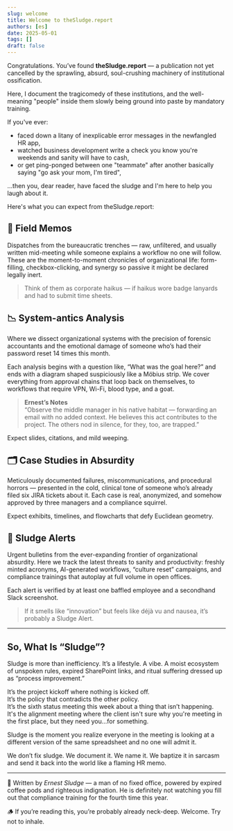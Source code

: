 ```yaml
---
slug: welcome
title: Welcome to theSludge.report
authors: [es]
date: 2025-05-01
tags: []
draft: false
---
```


Congratulations. You’ve found **theSludge.report** — a publication not yet cancelled by the sprawling, absurd, soul-crushing machinery of institutional ossification.

Here, I document the tragicomedy of these institutions, and the well-meaning "people" inside them slowly being ground into paste by mandatory training.

If you've ever:

- faced down a litany of inexplicable error messages in the newfangled HR app,
- watched business development write a check you know you're weekends and sanity will have to cash,
- or get ping-ponged between one "teammate" after another basically saying "go ask your mom, I'm tired",

...then you, dear reader, have faced the sludge and I'm here to help you laugh about it.

<!-- truncate -->

Here's what you can expect from theSludge.report:

## 🧪 Field Memos

Dispatches from the bureaucratic trenches — raw, unfiltered, and usually written mid-meeting while someone explains a workflow no one will follow. These are the moment-to-moment chronicles of organizational life: form-filling, checkbox-clicking, and synergy so passive it might be declared legally inert.

> Think of them as corporate haikus — if haikus wore badge lanyards and had to submit time sheets.

## 📉 System-antics Analysis

Where we dissect organizational systems with the precision of forensic accountants and the emotional damage of someone who’s had their password reset 14 times this month.

Each analysis begins with a question like, “What was the goal here?” and ends with a diagram shaped suspiciously like a Möbius strip. We cover everything from approval chains that loop back on themselves, to workflows that require VPN, Wi-Fi, blood type, and a goat.

> **Ernest’s Notes**<br/>
> “Observe the middle manager in his native habitat — forwarding an email with no added context. He believes this act contributes to the project. The others nod in silence, for they, too, are trapped.”

Expect slides, citations, and mild weeping.

## 🗂️ Case Studies in Absurdity

Meticulously documented failures, miscommunications, and procedural horrors — presented in the cold, clinical tone of someone who’s already filed six JIRA tickets about it. Each case is real, anonymized, and somehow approved by three managers and a compliance squirrel.

Expect exhibits, timelines, and flowcharts that defy Euclidean geometry.

## 🚨 Sludge Alerts

Urgent bulletins from the ever-expanding frontier of organizational absurdity. Here we track the latest threats to sanity and productivity: freshly minted acronyms, AI-generated workflows, “culture reset” campaigns, and compliance trainings that autoplay at full volume in open offices.

Each alert is verified by at least one baffled employee and a secondhand Slack screenshot.

> If it smells like “innovation” but feels like déjà vu and nausea, it’s probably a Sludge Alert.

---

## So, What Is “Sludge”?

Sludge is more than inefficiency. It’s a lifestyle. A vibe. A moist ecosystem of unspoken rules, expired SharePoint links, and ritual suffering dressed up as “process improvement.”

It’s the project kickoff where nothing is kicked off.<br/>
It’s the policy that contradicts the other policy.<br/>
It’s the sixth status meeting this week about a thing that isn’t happening.<br/>
It's the alignment meeting where the client isn't sure why you're meeting in the first place, but they need you...for something.

Sludge is the moment you realize everyone in the meeting is looking at a different version of the same spreadsheet and no one will admit it.

We don’t fix sludge.
We document it.
We name it.
We baptize it in sarcasm and send it back into the world like a flaming HR memo.

---

🧠 Written by _Ernest Sludge_ — a man of no fixed office, powered by expired coffee pods and righteous indignation. He is definitely not watching you fill out that compliance training for the fourth time this year.

🪵 If you’re reading this, you’re probably already neck-deep. Welcome. Try not to inhale.
